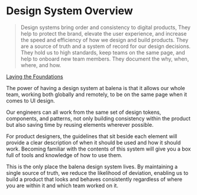 
<Meta title="Introduction / Design System Overview" />

# Design System Overview

> Design systems bring order and consistency to digital products, They help to protect the brand, elevate the user experience, and increase the speed and efficiency of how we design and build products. They are a source of truth and a system of record for our design decisions. They hold us to high standards, keep teams on the same page, and help to onboard new team members. They document the why, when, where, and how.

[Laying the Foundations](https://designsystemfoundations.com/)

The power of having a design system at balena is that it allows our whole team, working both globally and remotely, to be on the same page when it comes to UI design. 

Our engineers can all work from the same set of design tokens, components, and patterns, not only building consistency within the product but also saving time by reusing elements wherever possible.

For product designers, the guidelines that sit beside each element will provide a clear description of when it should be used and how it should work. Becoming familiar with the contents of this system will give you a box full of tools and knowledge of how to use them.

This is the only place the balena design system lives. By maintaining a single source of truth, we reduce the likelihood of deviation, enabling us to build a product that looks and behaves consistently regardless of where you are within it and which team worked on it.